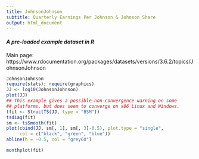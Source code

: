 ```yaml
---
title: JohnsonJohnson
subtitle: Quarterly Earnings Per Johnson & Johnson Share
output: html_document
---
```


#### *A pre-loaded example dataset in R*
Main page: https://www.rdocumentation.org/packages/datasets/versions/3.6.2/topics/JohnsonJohnson

```r
JohnsonJohnson
require(stats); require(graphics)
JJ <- log10(JohnsonJohnson)
plot(JJ)
## This example gives a possible-non-convergence warning on some
## platforms, but does seem to converge on x86 Linux and Windows.
(fit <- StructTS(JJ, type = "BSM"))
tsdiag(fit)
sm <- tsSmooth(fit)
plot(cbind(JJ, sm[, 1], sm[, 3]-0.5), plot.type = "single",
     col = c("black", "green", "blue"))
abline(h = -0.5, col = "grey60")

monthplot(fit)
```
